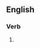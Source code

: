 ==English==

===Verb===
{{head|en|present participle}}

# {{present participle of|maculate|lang=en|nocat=1}}